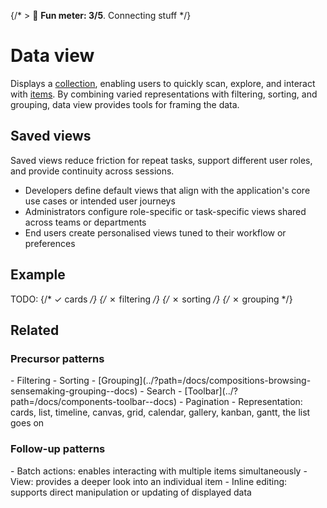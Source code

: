 
<Meta title="Compositions/Data view*" />

{/* > 🙂 **Fun meter: 3/5**. Connecting stuff */}

# Data view

Displays a [collection](../?path=/docs/concepts-collection--docs), enabling users to quickly scan, explore, and interact with [items](../?path=/docs/concepts-item--docs).
By combining varied representations with filtering, sorting, and grouping, data view provides tools for framing the data.

## Saved views

Saved views reduce friction for repeat tasks, support different user roles, and provide continuity across sessions.

- Developers define default views that align with the application's core use cases or intended user journeys
- Administrators configure role-specific or task-specific views shared across teams or departments
- End users create personalised views tuned to their workflow or preferences

## Example

TODO:
{/* ✓ cards */}
{/* ✗ filtering */}
{/* ✗ sorting */}
{/* ✗ grouping */}

## Related
### Precursor patterns
<div>
- Filtering
- Sorting
- [Grouping](../?path=/docs/compositions-browsing-sensemaking-grouping--docs)
- Search
- [Toolbar](../?path=/docs/components-toolbar--docs)
- Pagination
- Representation: cards, list, timeline, canvas, grid, calendar, gallery, kanban, gantt, the list goes on
</div>

### Follow-up patterns
<div>
- Batch actions: enables interacting with multiple items simultaneously
- View: provides a deeper look into an individual item
- Inline editing: supports direct manipulation or updating of displayed data
</div>